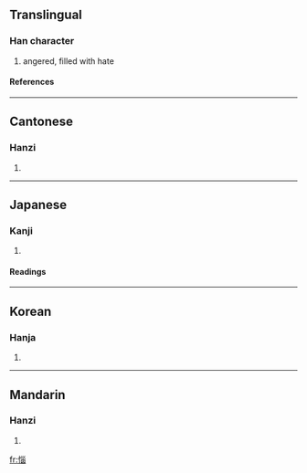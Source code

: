 {{see|悩|恼}}

==Translingual==
===Han character===
{{Han char|rn=61|rad=心|as=09|sn=12|four=9206<sub>3</sub>|canj=心女女田 (PVVW)}}
# angered, filled with hate
====References====
{{Han ref|kx=0392.240|dkj=10856|dj=0728.080|hdz=42332.160|uh=60F1|ud=24817|bh=B46F|bd=46191}}
----
==Cantonese==
===Hanzi===
{{yue-hanzi|jyut=|y=nou5}}
# {{defn|Cantonese}}
----
==Japanese==
===Kanji===
{{ja-kanji|grade=|rs=心09}}
# {{defn|Japanese}} 
====Readings====
{{ja-readings|on=[[のう]] (nō)|kun=[[なやむ]] (nayamu)}}
----
==Korean==
===Hanja===
{{ko-hanja|hangeul=뇌|eumhun=|rv=noe|mr=noe|y=noy}}
# {{defn|Korean}}
----
==Mandarin==
===Hanzi===
{{cmn-hanzi|sim=恼|pin=[[nǎo]] ([[nao3]])|wg=nao<sup>3</sup>}}
# {{defn|Mandarin}}

[[fr:惱]]